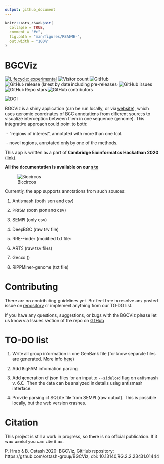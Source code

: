 ```yaml
---
output: github_document
---
```


<!-- README.md is generated from README.Rmd. Please edit that file -->

```r
knitr::opts_chunk$set(
  collapse = TRUE,
  comment = "#>",
  fig.path = "man/figures/README-",
  out.width = "100%"
)
```

# BGCViz

<!-- badges: start -->
[![Lifecycle: experimental](https://img.shields.io/badge/lifecycle-experimental-orange.svg)](https://lifecycle.r-lib.org/articles/stages.html#experimental)
![Visitor count](https://shields-io-visitor-counter.herokuapp.com/badge?page=ostash-group.BGCViz&style=for-the-badge)
![GitHub](https://img.shields.io/github/license/ostash-group/BGCViz?style=for-the-badge)
![GitHub release (latest by date including pre-releases)](https://img.shields.io/github/v/release/ostash-group/BGCViz?include_prereleases&style=for-the-badge)
![GitHub issues](https://img.shields.io/github/issues/ostash-group/BGCViz?style=for-the-badge)
![GitHub Repo stars](https://img.shields.io/github/stars/ostash-group/BGCViz?style=for-the-badge)
![GitHub contributors](https://img.shields.io/github/contributors/ostash-group/BGCViz?style=for-the-badge)

![DOI](http://img.shields.io/badge/DOI-10.13140%20%2F%20RG.2.2.23431.01444-blue.svg?style=for-the-badge)
<!-- badges: end -->


BGCViz is a shiny application (can be run locally, or via [website](https://ostash-group.shinyapps.io/BGCViz/)), which uses genomic coordinates of BGC annotations from different sources to visualize interception between them in one sequence (genome). This integrative approach could point to both:

 - "regions of interest", annotated with more than one tool.

 - novel regions, annotated only by one of the methods.

  

This app is written as a part of **Cambridge Bioinformatics Hackathon 2020** ([link](https://cambiohack.uk)). 

 
**All the documentation is available on our [site](https://ostash-group.github.io/BGCViz)**


![Biocircos](images/biocircos.png)

  

Currently, the app supports annotations from such sources:

1. Antismash (both json and csv)

2. PRISM (both json and csv)

3. SEMPI (only csv)

4. DeepBGC (raw tsv file)

5. RRE-Finder (modified txt file)

6. ARTS (raw tsv files)

7. Gecco ()

7. RiPPMiner-genome (txt file)



# Contributing

There are no contributing guidelines yet. But feel free to resolve any posted issue on [repository](https://github.com/ostash-group/BGCViz/issues) or implement anything from our TO-DO list. 

If you have any questions, suggestions, or bugs with the BGCViz please let us know via Issues section of the repo on [GitHub](https://github.com/ostash-group/BGCViz/issues)

# TO-DO list

1. Write all group information in one GenBank file (for know separate files are generated. More info [here](Additional_analysis.md))

2. Add BigFAM information parsing

3. Add generation of json files for an input to `--sideload` flag on antismash v. 6.0.  Then the data can be analyzed in details using antismash interface.

4. Provide parsing of SQLite file from SEMPI (raw output). This is possible locally, but the web version crashes.

  

# Citation

This project is still a work in progress, so there is no official publication. If it was useful you can cite it as: 

P. Hrab & B. Ostash 2020: BGCViz, GitHub repository: https://github.com/ostash-group/BGCViz, doi: 10.13140/RG.2.2.23431.01444
